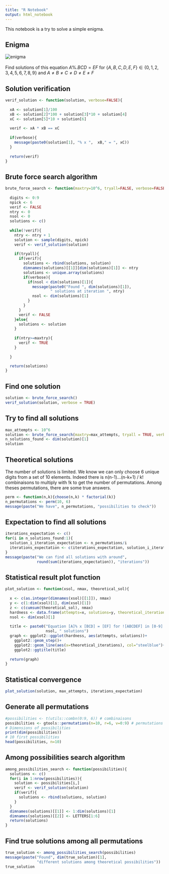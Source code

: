 ```yaml
---
title: "R Notebook"
output: html_notebook
---
```


This notebook is a try to solve a simple enigma.

## Enigma
<img src="percentage.png" alt="enigma"/>
<br /><br />
Find solutions of this equation $A\% . BCD = EF$ for $\{A, B, C, D, E, F\} \in \{0, 1, 2, 3, 4, 5, 6, 7, 8, 9\}$ and $A \not= B \not= C \not= D \not= E \not= F$ 

## Solution verification
```r
verif_solution <- function(solution, verbose=FALSE){
  
  xA <- solution[1]/100
  xB <- solution[2]*100 + solution[3]*10 + solution[4]
  xC <- solution[5]*10 + solution[6]
  
  verif <- xA * xB == xC
  
  if(verbose){
    message(paste0(solution[1], "% x ",  xB," = ", xC))
  }
  
  return(verif)
}
```

## Brute force search algorithm
```r
brute_force_search <- function(maxtry=10^6, tryall=FALSE, verbose=FALSE){
  
  digits <- 0:9
  npick <- 6
  verif <- FALSE
  ntry <- 0
  nsol <- 0
  solutions <- c()
  
  while(!verif){
    ntry <- ntry + 1
    solution <- sample(digits, npick)
    verif <- verif_solution(solution)
    
    if(tryall){
      if(verif){
        solutions <- rbind(solutions, solution)
        dimnames(solutions)[[1]][dim(solutions)[1]] <- ntry
        solutions <- unique.array(solutions)
        if(verbose){
          if(nsol < dim(solutions)[1]){
            message(paste0("Found ", dim(solutions)[1]), 
                    " solutions at iteration ", ntry)
            nsol <- dim(solutions)[1]
          }
        }
      }
      verif <- FALSE
    }else{
      solutions <- solution
    }
    
    if(ntry>=maxtry){
      verif <- TRUE
    }
    
  }

  return(solutions)
}
```


## Find one solution
```r
solution <- brute_force_search()
verif_solution(solution, verbose = TRUE)
```

## Try to find all solutions
```r
max_attempts <- 10^6
solution <- brute_force_search(maxtry=max_attempts, tryall = TRUE, verbose = TRUE)
n_solutions_found <- dim(solution)[1]
solution
```


## Theoretical solutions
The number of solutions is limited. We know we can only choose 6 unique digits from a set of 10 elements. Indeed there is n(n-1)…(n-k+1) / k! combinaisons to multiply with !k to get the number of permutations. Among theses permutations, there are some true answers.
```r
perm <- function(n,k){choose(n,k) * factorial(k)}
n_permutations <- perm(10, 6)
message(paste("We have", n_permutations, "possibilities to check"))

```

## Expectation to find all solutions
```r
iterations_expectation <- c()
for(i in n_solutions_found:1){
  solution_i_iteration_expectation <- n_permutations/i
  iterations_expectation <- c(iterations_expectation, solution_i_iteration_expectation)
}
message(paste("We can find all solutions with around", 
              round(sum(iterations_expectation)), "iterations"))
```

## Statistical result plot function
```r
plot_solution <- function(xsol, nmax, theoretical_sol){
  
  x <- c(as.integer(dimnames(xsol)[[1]]), nmax)
  y <- c(1:dim(xsol)[1], dim(xsol)[1])
  z <- c(cumsum(theoretical_sol), nmax)
  hardness <- data.frame(attempts=x, solutions=y, theoretical_iterations=z)
  nsol <- dim(xsol)[1]
  
  title <- paste0("Equation [A]% x [BCD] = [EF] for ![ABCDEF] in [0-9] converges to ", 
                  nsol, " solutions")
  graph <- ggplot2::ggplot(hardness, aes(attempts, solutions))+
    ggplot2::geom_step()+
    ggplot2::geom_line(aes(x=theoretical_iterations), col="steelblue")+
    ggplot2::ggtitle(title)
  
  return(graph)
}
```

## Statistical convergence
```r
plot_solution(solution, max_attempts, iterations_expectation)
```

## Generate all permutations
```r
#possibilities <- t(utils::combn(0:9, 6)) # combinaisons
possibilities <- gtools::permutations(n=10, r=6, v=0:9) # permutations
# Dimensions of possibilities
print(dim(possibilities))
# 10 first possibilities
head(possibilities, n=10)
```

## Among possibilities search algorithm
```r
among_possibilities_search <- function(possibilities){
  solutions <- c()
  for(i in 1:nrow(possibilities)){
    solution <- possibilities[i,]
    verif <- verif_solution(solution)
    if(verif){
      solutions <- rbind(solutions, solution)
    }
  }
  dimnames(solutions)[[1]] <- 1:dim(solutions)[1]
  dimnames(solutions)[[2]] <- LETTERS[1:6]
  return(solutions)
}
```

## Find true solutions among all permutations
```r
true_solution <- among_possibilities_search(possibilities)
message(paste("Found", dim(true_solution)[1], 
              "different solutions among theoretical possibilities"))
true_solution
```

